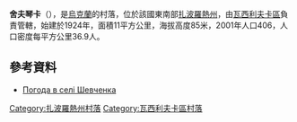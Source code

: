 {{coord|47|24|28|N|35|11|19|E|scale:100000|display=title}}

'''舍夫琴卡'''（{{lang-uk|Шевченка}}），是[[烏克蘭|烏克蘭]]的村落，位於該國東南部[[扎波羅熱州|扎波羅熱州]]，由[[瓦西利夫卡區|瓦西利夫卡區]]負責管轄，始建於1924年，面積11平方公里，海拔高度85米，2001年人口406，人口密度每平方公里36.9人。

==參考資料==
* [http://weather.in.ua/ua/zaporozhskaja/28747 Погода в селі Шевченка]

[[Category:扎波羅熱州村落|Category:扎波羅熱州村落]]
[[Category:瓦西利夫卡區村落|Category:瓦西利夫卡區村落]]


{{Zaporizhia-geo-stub}}
